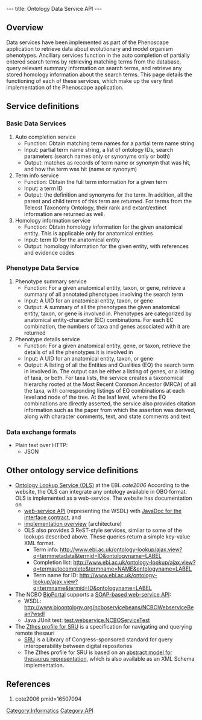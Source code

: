 ---
title: Ontology Data Service API
---

==Overview==

Data services have been implemented as part of the Phenoscape application to retrieve data about evolutionary and model organism phenotypes. Ancillary services function in the auto completion of partially entered search terms by retrieving matching terms from the database, query relevant summary information on search terms, and retrieve any stored homology information about the search terms. This page details the functioning of each of these services, which make up the very first implementation of the Phenoscape application. 

==Service definitions==

===Basic Data Services===

# Auto completion service
#* Function: Obtain matching term names for a partial term name string
#* Input: partial term name string, a list of ontology IDs, search parameters (search names only or synonyms only or both)
#* Output: matches as records of term name or synonym that was hit, and how the term was hit (name or synonym)
# Term info service
#* Function: Obtain the full term information for a given term
#* Input: a term ID
#* Output: the definition and synonyms for the term. In addition, all the parent and child terms of this term are returned. For terms from the Teleost Taxonomy Ontology, their rank and extant/extinct information are returned as well.
#Homology information service
#* Function: Obtain homology information for the given anatomical entity. This is applicable only for anatomical entities
#* Input: term ID for the anatomical entity
#* Output: homology information for the given entity, with references and evidence codes

===Phenotype Data Service===

# Phenotype summary service
#* Function: For a given anatomical entity, taxon, or gene, retrieve a summary of all annotated phenotypes involving the search term
#* Input: A UID for an anatomical entity, taxon, or gene
#* Output: A summary of all the phenotypes the given anatomical entity, taxon, or gene is involved in. Phenotypes are categorized by anatomical entity-character (EC) combinations. For each EC combination, the numbers of taxa and genes associated with it are returned
# Phenotype details service
#* Function: For a given anatomical entity, gene, or taxon, retrieve the details of all the phenotypes it is involved in
#* Input: A UID for an anatomical entity, taxon, or gene
#* Output: A listing of all the Entities and Qualities (EQ) the search term in involved in. The output can be either a listing of genes, or a listing of taxa, or both. For taxa lists, the service creates a taxonomical hierarchy rooted at the Most Recent Common Ancestor (MRCA) of all the taxa, with corresponding listings of EQ combinations at each level and node of the tree. At the leaf level, where the EQ combinations are directly asserted, the service also provides citation information such as the paper from which the assertion was derived, along with character comments, text, and state comments and text

===Data exchange formats===

* Plain text over HTTP:
** JSON

==Other ontology service definitions==

* [http://www.ebi.ac.uk/ontology-lookup/ Ontology Lookup Service (OLS)] at the EBI. <cite>cote2006</cite> According to the website, the OLS can integrate any ontology available in OBO format. OLS is implemented as a web-service. The website has documentation on
**  [http://www.ebi.ac.uk/ontology-lookup/WSDLDocumentation.do web-service API] (representing the WSDL) with [http://www.ebi.ac.uk/ontology-lookup/api/uk/ac/ebi/ook/web/interfaces/QueryImpl.html JavaDoc for the interface contract], and
** [http://www.ebi.ac.uk/ontology-lookup/implementationOverview.do implementation overview] (architecture)
**  OLS also provides 3 ReST-style services, similar to some of the lookups described above.  These queries return a simple key-value XML format.
*** Term info: http://www.ebi.ac.uk/ontology-lookup/ajax.view?q=termmetadata&termid=ID&ontologyname=LABEL
*** Completion list: http://www.ebi.ac.uk/ontology-lookup/ajax.view?q=termautocomplete&termname=NAME&ontologyname=LABEL
***  Term name for ID: http://www.ebi.ac.uk/ontology-lookup/ajax.view?q=termname&termid=ID&ontologyname=LABEL
* The NCBO [http://www.bioontology.org/ncbo/faces/index.xhtml BioPortal] supports a [http://www.bioontology.org/docs/bioportal/development/web_services.html SOAP-based web-service API]:
** WSDL: http://www.bioontology.org/ncboservicebeans/NCBOWebserviceBean?wsdl
** Java JUnit test: [http://smi-protege.stanford.edu/repos/cbio/ncbo/trunk/test/webservice/NCBOServiceTest.java test.webservice.NCBOServiceTest]
* The [http://zthes.z3950.org/srw/zthes-srw-1.0.html Zthes profile for SRU] is a specification for navigating and querying remote thesauri
** [http://www.loc.gov/sru/ SRU] is a Library of Congress-sponsored standard for query interoperability between digital repositories
** The Zthes profile for SRU is based on an [http://zthes.z3950.org/model/zthes-model-1.0.html abstract model for thesaurus representation], which is also available as an XML Schema implementation.



==References==

<biblio>
#cote2006 pmid=16507094
</biblio>

[[Category:Informatics]]
[[Category:API]]